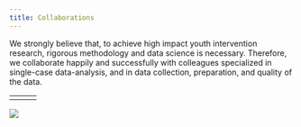 ```yaml
---
title: Collaborations
---
```

We strongly believe that, to achieve high impact youth intervention research, rigorous methodology and data science is necessary. Therefore, we collaborate happily and successfully with colleagues specialized in single-case data-analysis, and in data collection, preparation, and quality of the data.

|     |     |     |
| --- | --- | --- |
|     |     |     |

![](/images/abhi-verma-2Mw-A70xml4-unsplash.jpg)